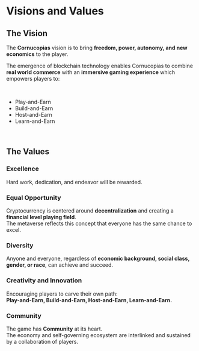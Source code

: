 
# Visions and Values  

## The Vision  

The **Cornucopias** vision is to bring **freedom, power, autonomy, and new economics** to the player.  

The emergence of blockchain technology enables Cornucopias to combine **real world commerce** with an **immersive gaming experience** which empowers players to:  

</br>  


<ul className="list-disc pl-6 space-y-2">
  <li>Play-and-Earn</li>
  <li>Build-and-Earn</li>
  <li>Host-and-Earn</li>
  <li>Learn-and-Earn</li>
</ul>  

</br>  

## The Values  

### Excellence  
Hard work, dedication, and endeavor will be rewarded.  

### Equal Opportunity  
Cryptocurrency is centered around **decentralization** and creating a **financial level playing field**.  
The metaverse reflects this concept that everyone has the same chance to excel.  

### Diversity  
Anyone and everyone, regardless of **economic background, social class, gender, or race**, can achieve and succeed.  

### Creativity and Innovation  
Encouraging players to carve their own path:  
**Play-and-Earn, Build-and-Earn, Host-and-Earn, Learn-and-Earn.**  

### Community  
The game has **Community** at its heart.  
The economy and self-governing ecosystem are interlinked and sustained by a collaboration of players.  
